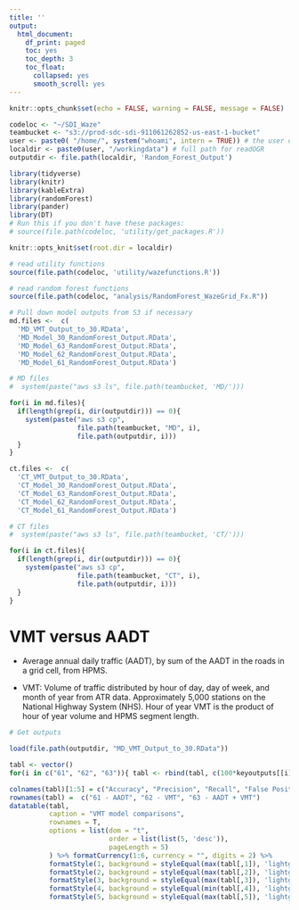 ```yaml
---
title: ''
output:
  html_document:
    df_print: paged
    toc: yes
    toc_depth: 3
    toc_float:
      collapsed: yes
      smooth_scroll: yes
---
```


```r
knitr::opts_chunk$set(echo = FALSE, warning = FALSE, message = FALSE)

codeloc <- "~/SDI_Waze" 
teambucket <- "s3://prod-sdc-sdi-911061262852-us-east-1-bucket"
user <- paste0( "/home/", system("whoami", intern = TRUE)) # the user directory to use
localdir <- paste0(user, "/workingdata") # full path for readOGR
outputdir <- file.path(localdir, 'Random_Forest_Output')

library(tidyverse)
library(knitr)
library(kableExtra)
library(randomForest)
library(pander)
library(DT)
# Run this if you don't have these packages:
# source(file.path(codeloc, 'utility/get_packages.R'))

knitr::opts_knit$set(root.dir = localdir)

# read utility functions
source(file.path(codeloc, 'utility/wazefunctions.R'))

# read random forest functions
source(file.path(codeloc, "analysis/RandomForest_WazeGrid_Fx.R"))
```

```r

# Pull down model outputs from S3 if necessary
md.files <-  c(
  'MD_VMT_Output_to_30.RData',
  'MD_Model_30_RandomForest_Output.RData',
  'MD_Model_63_RandomForest_Output.RData',
  'MD_Model_62_RandomForest_Output.RData',
  'MD_Model_61_RandomForest_Output.RData')

# MD files
#  system(paste("aws s3 ls", file.path(teambucket, 'MD/')))

for(i in md.files){
  if(length(grep(i, dir(outputdir))) == 0){
    system(paste("aws s3 cp",
                 file.path(teambucket, "MD", i),
                 file.path(outputdir, i)))
  }
}

ct.files <-  c(
  'CT_VMT_Output_to_30.RData',
  'CT_Model_30_RandomForest_Output.RData',
  'CT_Model_63_RandomForest_Output.RData',
  'CT_Model_62_RandomForest_Output.RData',
  'CT_Model_61_RandomForest_Output.RData')

# CT files
#  system(paste("aws s3 ls", file.path(teambucket, 'CT/')))

for(i in ct.files){
  if(length(grep(i, dir(outputdir))) == 0){
    system(paste("aws s3 cp",
                 file.path(teambucket, "CT", i),
                 file.path(outputdir, i)))
  }
}

```

# VMT versus AADT


- Average annual daily traffic (AADT), by sum of the AADT in the roads in a grid cell, from HPMS.

- VMT: Volume of traffic distributed by hour of day, day of week, and month of year from ATR data. Approximately 5,000 stations on the National Highway System (NHS). Hour of year VMT is the product of hour of year volume and HPMS segment length.


```r
# Get outputs

load(file.path(outputdir, "MD_VMT_Output_to_30.RData"))

tabl <- vector()
for(i in c("61", "62", "63")){ tabl <- rbind(tabl, c(100*keyoutputs[[i]]$diag, round(keyoutputs[[i]]$auc, 4)))}

colnames(tabl)[1:5] = c("Accuracy", "Precision", "Recall", "False Positive Rate", "AUC")
rownames(tabl) =  c("61 - AADT", "62 - VMT", "63 - AADT + VMT")
datatable(tabl, 
          caption = "VMT model comparisons",
          rownames = T,
          options = list(dom = "t",
                         order = list(list(5, 'desc')),
                         pageLength = 5)
          ) %>% formatCurrency(1:6, currency = "", digits = 2) %>%
          formatStyle(1, background = styleEqual(max(tabl[,1]), 'lightgreen'))%>%
          formatStyle(2, background = styleEqual(max(tabl[,2]), 'lightgreen'))%>%
          formatStyle(3, background = styleEqual(max(tabl[,3]), 'lightgreen'))%>%
          formatStyle(4, background = styleEqual(min(tabl[,4]), 'lightgreen'))%>%
          formatStyle(5, background = styleEqual(max(tabl[,5]), 'lightgreen'))
```   

